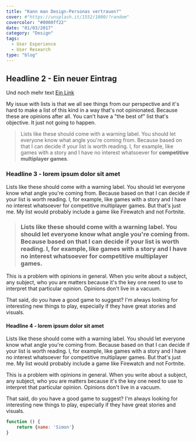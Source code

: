 ```yaml
---
title: "Kann man Design-Personas vertrauen?"
cover: #"https://unsplash.it/1552/1000/?random"
covercolor: "#0000ff22"
date: "01/03/2017"
category: "Design"
tags:
  - User Experience
  - User Research
type: "blog"
---
```


## Headline 2 - Ein neuer Eintrag

Und noch mehr text [Ein Link]()

My issue with lists is that we all see things from our perspective and it's hard to make a list of this kind in a way that's not opinionated. Because these are opinions after all. You can't have a "the best of" list that's objective. It just not going to happen.

> Lists like these should come with a warning label. You should let everyone know what angle you're coming from. Because based on that I can decide if your list is worth reading. I, for example, like games with a story and I have no interest whatsoever for **competitive multiplayer games**.

### Headline 3 - lorem ipsum dolor sit amet

Lists like these should come with a warning label. You should let everyone know what angle you're coming from. Because based on that I can decide if your list is worth reading. I, for example, like games with a story and I have no interest whatsoever for competitive multiplayer games. But that's just me. My list would probably include a game like Firewatch and not Fortnite.

> ### Lists like these should come with a warning label. You should let everyone know what angle you're coming from. Because based on that I can decide if your list is worth reading. I, for example, like games with a story and I have no interest whatsoever for **competitive multiplayer games**.

This is a problem with opinions in general. When you write about a subject, any subject, who you are matters because it's the key one need to use to interpret that particular opinion. Opinions don't live in a vacuum.

That said, do you have a good game to suggest? I'm always looking for interesting new things to play, especially if they have great stories and visuals.

#### Headline 4 - lorem ipsum dolor sit amet

Lists like these should come with a warning label. You should let everyone know what angle you're coming from. Because based on that I can decide if your list is worth reading. I, for example, like games with a story and I have no interest whatsoever for competitive multiplayer games. But that's just me. My list would probably include a game like Firewatch and not Fortnite.

This is a problem with opinions in general. When you write about a subject, any subject, who you are matters because it's the key one need to use to interpret that particular opinion. Opinions don't live in a vacuum.

That said, do you have a good game to suggest? I'm always looking for interesting new things to play, especially if they have great stories and visuals.

```js
function () {
    return {name: 'Simon'}
}
```
